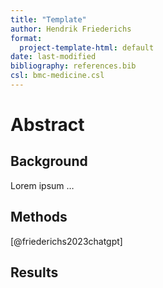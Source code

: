 ```yaml
---
title: "Template"
author: Hendrik Friederichs
format: 
  project-template-html: default
date: last-modified
bibliography: references.bib
csl: bmc-medicine.csl
---
```


# Abstract

## Background
Lorem ipsum ...

## Methods
[@friederichs2023chatgpt]

## Results


